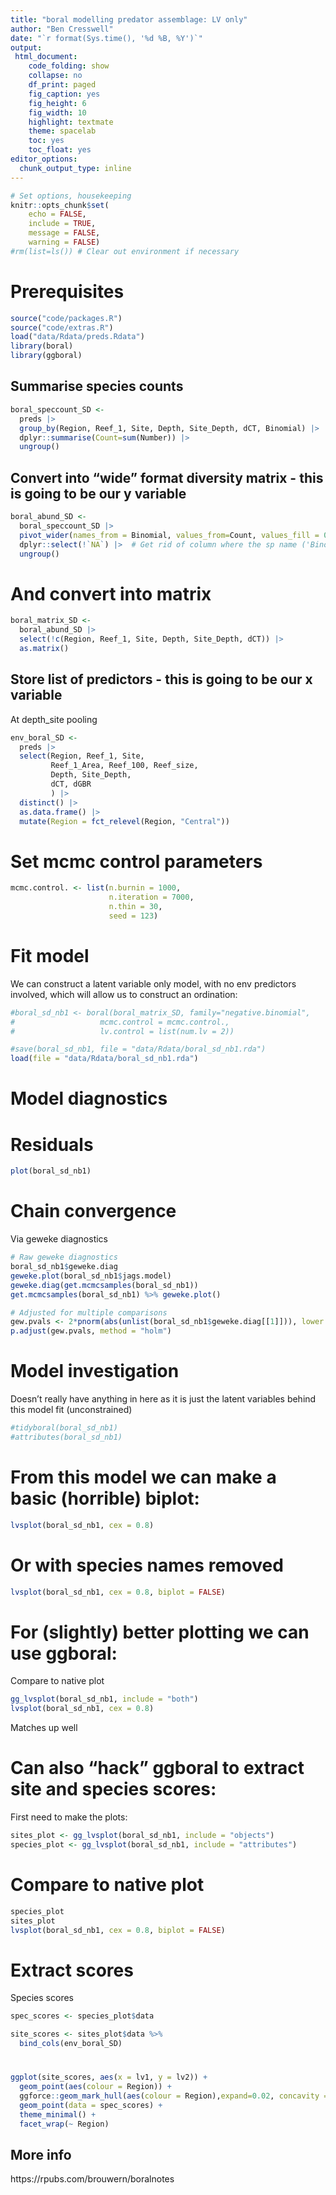```yaml
---
title: "boral modelling predator assemblage: LV only"
author: "Ben Cresswell"
date: "`r format(Sys.time(), '%d %B, %Y')`"
output: 
 html_document:
    code_folding: show
    collapse: no
    df_print: paged
    fig_caption: yes
    fig_height: 6
    fig_width: 10
    highlight: textmate
    theme: spacelab
    toc: yes
    toc_float: yes
editor_options: 
  chunk_output_type: inline
---
```




```r
# Set options, housekeeping
knitr::opts_chunk$set(
	echo = FALSE,
	include = TRUE,
	message = FALSE,
	warning = FALSE)
#rm(list=ls()) # Clear out environment if necessary
```


# Prerequisites
```r
source("code/packages.R")
source("code/extras.R")
load("data/Rdata/preds.Rdata")
library(boral)
library(ggboral)
```


## Summarise species counts
```r
boral_speccount_SD <- 
  preds |> 
  group_by(Region, Reef_1, Site, Depth, Site_Depth, dCT, Binomial) |> 
  dplyr::summarise(Count=sum(Number)) |> 
  ungroup()
```


## Convert into "wide" format diversity matrix - this is going to be our y variable
```r
boral_abund_SD <- 
  boral_speccount_SD |> 
  pivot_wider(names_from = Binomial, values_from=Count, values_fill = 0) |> 
  dplyr::select(!`NA`) |>  # Get rid of column where the sp name ('Binomial') had been NA
  ungroup()
```


# And convert into matrix
```r
boral_matrix_SD <- 
  boral_abund_SD |> 
  select(!c(Region, Reef_1, Site, Depth, Site_Depth, dCT)) |> 
  as.matrix()
```

## Store list of predictors - this is going to be our x variable
At depth_site pooling
```r
env_boral_SD <- 
  preds |> 
  select(Region, Reef_1, Site,
         Reef_1_Area, Reef_100, Reef_size,
         Depth, Site_Depth,
         dCT, dGBR
         ) |> 
  distinct() |> 
  as.data.frame() |> 
  mutate(Region = fct_relevel(Region, "Central"))
```


# Set mcmc control parameters
```r
mcmc.control. <- list(n.burnin = 1000,
                      n.iteration = 7000,
                      n.thin = 30,
                      seed = 123)
```


# Fit model
We can construct a latent variable only model, with no env predictors involved, which will allow us to construct an ordination:
```r
#boral_sd_nb1 <- boral(boral_matrix_SD, family="negative.binomial",
#                   mcmc.control = mcmc.control.,
#                   lv.control = list(num.lv = 2))

#save(boral_sd_nb1, file = "data/Rdata/boral_sd_nb1.rda")
load(file = "data/Rdata/boral_sd_nb1.rda")
```


# Model diagnostics

# Residuals
```r
plot(boral_sd_nb1)
```

# Chain convergence 
Via geweke diagnostics
```r
# Raw geweke diagnostics
boral_sd_nb1$geweke.diag
geweke.plot(boral_sd_nb1$jags.model)
geweke.diag(get.mcmcsamples(boral_sd_nb1))
get.mcmcsamples(boral_sd_nb1) %>% geweke.plot()

# Adjusted for multiple comparisons
gew.pvals <- 2*pnorm(abs(unlist(boral_sd_nb1$geweke.diag[[1]])), lower.tail = FALSE)
p.adjust(gew.pvals, method = "holm")
```


# Model investigation
Doesn't really have anything in here as it is just the latent variables behind this model fit (unconstrained)
```r
#tidyboral(boral_sd_nb1)
#attributes(boral_sd_nb1)
```


# From this model we can make a basic (horrible) biplot:
```r
lvsplot(boral_sd_nb1, cex = 0.8)
```

# Or with species names removed
```r
lvsplot(boral_sd_nb1, cex = 0.8, biplot = FALSE)
```

# For (slightly) better plotting we can use ggboral:
Compare to native plot
```r
gg_lvsplot(boral_sd_nb1, include = "both")
lvsplot(boral_sd_nb1, cex = 0.8)
```
Matches up well

# Can also "hack" ggboral to extract site and species scores:
First need to make the plots:
```r
sites_plot <- gg_lvsplot(boral_sd_nb1, include = "objects")
species_plot <- gg_lvsplot(boral_sd_nb1, include = "attributes")
```

# Compare to native plot
```r
species_plot
sites_plot
lvsplot(boral_sd_nb1, cex = 0.8, biplot = FALSE)
```

# Extract scores
Species scores
```r
spec_scores <- species_plot$data
```




```r
site_scores <- sites_plot$data %>% 
  bind_cols(env_boral_SD)
```



#

```r
ggplot(site_scores, aes(x = lv1, y = lv2)) +
  geom_point(aes(colour = Region)) +
  ggforce::geom_mark_hull(aes(colour = Region),expand=0.02, concavity = 5) + 
  geom_point(data = spec_scores) +
  theme_minimal() +
  facet_wrap(~ Region)
```




















## More info ##
https://rpubs.com/brouwern/boralnotes